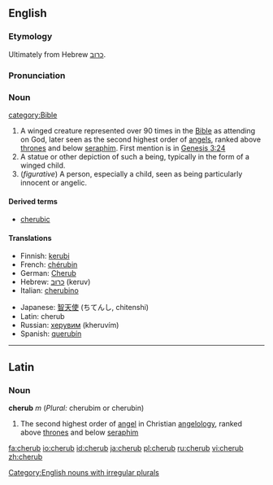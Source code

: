 {{see|Cherub}}
==English==

===Etymology===
Ultimately from Hebrew [[כרוב]].

===Pronunciation===
{{IPA|/ˈʧɛrəb/}}

===Noun===
{{en-noun|pl2=cherubim}}
[[category:Bible]]
# A winged creature represented over 90 times in the [[Bible]] as attending on God, later seen as the second highest order of [[angels]], ranked above [[throne]]s and below [[seraph]]im. First mention is in [http://en.wikisource.org/wiki/Bible_%28World_English%29/Genesis#Chapter_3 Genesis 3:24]
# A statue or other depiction of such a being, typically in the form of a winged child.
# (''figurative'') A person, especially a child, seen as being particularly innocent or angelic.

====Derived terms====
*[[cherubic]]

====Translations====
{{top}}
*Finnish: [[kerubi]]
*French: [[chérubin]] {{m}}
*German: [[Cherub]] {{m}}
*Hebrew: [[כרוב|כרוּב]] (keruv) {{m}}
*Italian: [[cherubino]] {{m}}
{{mid}}
*Japanese: [[智天使]] (ちてんし, chitenshi)
*Latin: cherub {{m}}
*Russian: [[херувим]] (kheruvím) {{m}}
*Spanish: [[querubín]] {{m}}
{{bottom}}

[[Category:English nouns with irregular plurals]]

----

==Latin==

===Noun===
'''cherub''' ''m'' (''Plural:'' cherubim or cherubin)

# The second highest order of [[angel]] in Christian [[angelology]], ranked above [[throne]]s and below [[seraph]]im

[[fa:cherub]]
[[io:cherub]]
[[id:cherub]]
[[ja:cherub]]
[[pl:cherub]]
[[ru:cherub]]
[[vi:cherub]]
[[zh:cherub]]